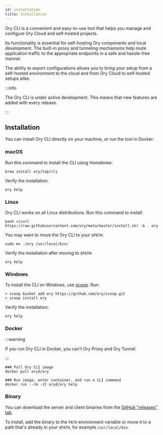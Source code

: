 ```yaml
---
id: installation
title: Installation
---
```


Ory CLI is a convenient and easy-to-use tool that helps you manage and configure
Ory Cloud and self-hosted projects.

Its functionality is essential for self-hosting Ory components and local
development. The built-in proxy and tunneling mechanisms help route application
traffic to the appropriate endpoints in a safe and hassle-free manner.

The ability to export configurations allows you to bring your setup from a
self-hosted environment to the cloud and from Ory Cloud to self-hosted setups
alike.

:::info

The Ory CLI is under active development. This means that new features are added
with every release.

:::

## Installation

You can install Ory CLI directly on your machine, or run the tool in Docker.

### macOS

Run this command to install the CLI using Homebrew:

```shell
brew install ory/tap/cli
```

Verify the installation:

```shell
ory help
```

### Linux

Ory CLI works on all Linux distributions. Run this command to install:

```shell
bash <(curl https://raw.githubusercontent.com/ory/meta/master/install.sh) -b . ory
```

You may want to move the Ory CLI to your `$PATH`:

```shell
sudo mv ./ory /usr/local/bin/
```

Verify the installation after moving to `$PATH`:

```shell
ory help
```

### Windows

To install the CLI on Windows, use [scoop](https://scoop.sh). Run:

```shell
> scoop bucket add ory https://github.com/ory/scoop.git
> scoop install ory
```

Verify the installation:

```shell
ory help
```

### Docker

:::warning

If you run Ory CLI in Docker, you can't Ory Proxy and Ory Tunnel.

:::

```shell
### Pull Ory CLI image
docker pull oryd/ory

### Run image, enter container, and run a CLI command
docker run --rm -it oryd/ory help
```

### Binary

You can download the server and client binaries from the
[GitHub "releases" tab](https://github.com/ory/cli/releases).

To install, add the binary to the `PATH` environment variable or move it to a
path that's already in your `$PATH`, for example `/usr/local/bin`.
